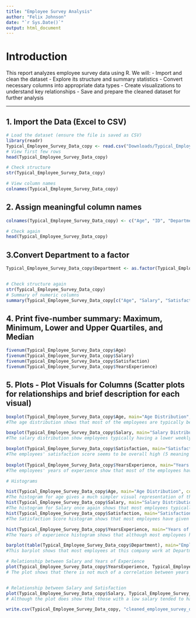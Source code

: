 ```yaml
---
title: "Employee Survey Analysis"
author: "Felix Johnson"
date: "`r Sys.Date()`"
output: html_document
---
```


# **Introduction**
This report analyzes employee survey data using R. We will:
- Import and clean the dataset
- Explore its structure and summary statistics
- Convert necessary columns into appropriate data types
- Create visualizations to understand key relationships
- Save and prepare the cleaned dataset for further analysis

---

## **1. Import the Data (Excel to CSV)**
```r
# Load the dataset (ensure the file is saved as CSV)
library(readr)
Typical_Employee_Survey_Data_copy <- read.csv("Downloads/Typical_Employee_Survey_Data copy.csv", header=FALSE)
# View first few rows
head(Typical_Employee_Survey_Data_copy)

# Check structure
str(Typical_Employee_Survey_Data_copy)

# View column names
colnames(Typical_Employee_Survey_Data_copy)
```
## **2. Assign meaningful column names**
```r
colnames(Typical_Employee_Survey_Data_copy) <- c("Age", "ID", "Department", "Satisfaction", "Salary", "YearsExperience")

# Check again
head(Typical_Employee_Survey_Data_copy)
```
## **3.Convert Department to a factor**
```r
Typical_Employee_Survey_Data_copy$Department <- as.factor(Typical_Employee_Survey_Data_copy$Department)


# Check structure again
str(Typical_Employee_Survey_Data_copy)
# Summary of numeric columns
summary(Typical_Employee_Survey_Data_copy[c("Age", "Salary", "Satisfaction", "YearsExperience")])
```
## **4. Print five-number summary: Maximum, Minimum, Lower and Upper Quartiles, and Median**
```r
fivenum(Typical_Employee_Survey_Data_copy$Age)
fivenum(Typical_Employee_Survey_Data_copy$Salary)
fivenum(Typical_Employee_Survey_Data_copy$Satisfaction)
fivenum(Typical_Employee_Survey_Data_copy$YearsExperience)
```
## **5. Plots - Plot Visuals for Columns (Scatter plots for relationships and brief description for each visual)**
```r

boxplot(Typical_Employee_Survey_Data_copy$Age, main="Age Distribution", col="lightblue")
#The age distribution shows that most of the employees are typically between 35 and 45 years old, with a median of slightly under 40, showing this company's employees are mainly middle aged. There do seem to be some outliers such as the employees over 60 and around 21 years old.

boxplot(Typical_Employee_Survey_Data_copy$Salary, main="Salary Distribution", col="lightgreen")
#The salary distribution show employees typically having a lower weekly salary (We will consider this as weekly pay, multiplied by 100). The distribution shows that employees typically receive $200 to $1000 per week, although there are strong outliers, which could be due to higher positions that earn a higher salary. 

boxplot(Typical_Employee_Survey_Data_copy$Satisfaction, main="Satisfaction Distribution", col="lightcoral")
#The employees' satisfaction score seems to be overall high (5 meaning very satisfied, 1 meaning very unsatisfied). There does not seem to be many employees giving a score of 1, which implies this company is more desirable than not to work at. 
 
boxplot(Typical_Employee_Survey_Data_copy$YearsExperience, main="Years of Experience Distribution", col="lightgray")
#The employees' years of experience show that most of the employees have worked for the company for about 4+ years. 

# Histograms

hist(Typical_Employee_Survey_Data_copy$Age, main="Age Distribution", col="lightblue", xlab="Age", breaks=10)
#The histogram for age gives a much simpler visual representation of the distribution. We can clearly see that employees are typically around 30 to 40 years old, indicating the employees are mainly middle aged. 
hist(Typical_Employee_Survey_Data_copy$Salary, main="Salary Distribution", col="lightgreen", xlab="Salary", breaks=10)
#The histogram for Salary once again shows that most employees typically receive a lower weekly salary of about $500 a week. The chart shows that as the salary increases, less employees are shown to receive it, which is a common practice in most companies. 
hist(Typical_Employee_Survey_Data_copy$Satisfaction, main="Satisfaction Score Distribution", col="lightcoral", xlab="Satisfaction", breaks=10)
#The Satisfaction Score histogram shows that most employees have given a score of 5 (Very satisfied). This means that the company is one that is desirable and enjoyable to work at, though an employee's specific reason is not shown. 

hist(Typical_Employee_Survey_Data_copy$YearsExperience, main="Years of Experience Distribution", col="lightgray", xlab="Years of Experience", breaks=10)
#The Years of experience histogram shows that although most employees have 5 years of experience, there are almost as many employees with only 1-2 years of experience. This implies that this company often hires new employees, although they are less in number compared to more experienced employees. 

barplot(table(Typical_Employee_Survey_Data_copy$Department), main="Employee Count by Department", col="lightblue", ylab="Count", xlab="Department")
#This barplot shows that most employees at this company work at Department 1 or 2. 

# Relationship between Salary and Years of Experience
plot(Typical_Employee_Survey_Data_copy$YearsExperience, Typical_Employee_Survey_Data_copy$Salary, main="Salary vs Years of Experience", xlab="Years of Experience", ylab="Salary", col="blue", pch=19)
# The plot shows that there is not much of a correlation between years of experience and salary, indicating that the company may not pay employees based on years of experience, but instead considers other traits to value their salary. 


# Relationship between Salary and Satisfaction
plot(Typical_Employee_Survey_Data_copy$Salary, Typical_Employee_Survey_Data_copy$Satisfaction, main="Satisfaction vs Salary", xlab="Salary", ylab="Satisfaction Score", col="red", pch=19)
# Although the plot does show that those with a low salary tended to have a satisfaction score of 1, those who rated a 5 show they received almost the same salary, yet still scored their satisfaction a 5. This can imply there are other aspects to working for this company employees may enjoy, rather than salary. (For example company culture, benefits, etc).

write.csv(Typical_Employee_Survey_Data_copy, "cleaned_employee_survey_data.csv", row.names = FALSE)
```

